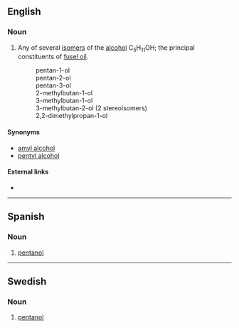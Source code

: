 ==English==

===Noun===
{{wikipedia}}
{{en-noun}}

# {{organic compound}} Any of several [[isomer]]s of the [[alcohol]] C<sub>5</sub>H<sub>11</sub>OH; the principal constituents of [[fusel oil]].
#:pentan-1-ol
#:pentan-2-ol
#:pentan-3-ol
#:2-methylbutan-1-ol
#:3-methylbutan-1-ol
#:3-methylbutan-2-ol (2 stereoisomers)
#:2,2-dimethylpropan-1-ol

====Synonyms====
*[[amyl alcohol]]
*[[pentyl alcohol]]

====External links====
* {{pedialite|Amy alcohol}}

----

==Spanish==
{{wikipedia|lang=es}}
===Noun===
{{es-noun-m|pl=pentanoles}}

# {{organic compound|lang=es}} [[#English|pentanol]]

----

==Swedish==
===Noun===
{{sv-noun|g=c}}
{{sv-noun-reg-er}}

# {{organic compound|lang=sv}} [[#English|pentanol]]